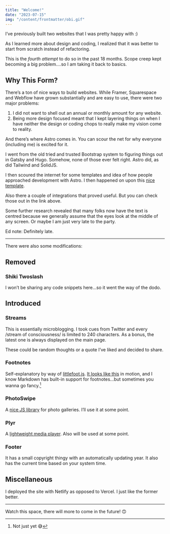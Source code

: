---
title: "Welcome!"
date: "2023-07-15"
img: "/content/frontmatter/obi.gif"
---

I’ve previously built two websites that I was pretty happy with :)

As I learned more about design and coding, I realized that it was better to start from scratch instead of refactoring.

This is the _fourth attempt_ to do so in the past 18 months. Scope creep kept becoming a big problem….so I am taking it back to basics.

## **Why This Form?**

There’s a ton of nice ways to build websites. While Framer, Squarespace and Webflow have grown substantially and are easy to use, there were two major problems:

1. I did not want to shell out an annual or monthly amount for any website.
2. Being more design focused meant that I kept layering things on when I have neither the design or coding chops to really make my vision come to reality.

And there’s where Astro comes in. You can scour the net for why everyone (including me) is excited for it.

I went from the old tried and trusted Bootstrap system to figuring things out in Gatsby and Hugo. Somehow, none of those ever felt right. Astro did, as did Tailwind and SolidJS.

I then scoured the internet for some templates and idea of how people approached development with Astro. I then happened on upon this [nice template](https://github.com/hasparus/zaduma).

Also there a couple of integrations that proved useful. But you can check those out in the link above.

Some further research revealed that many folks now have the text is centred because we generally assume that the eyes look at the middle of any screen. Or maybe I am just very late to the party.

<aside>Ed note: Definitely late.</aside>

---

There were also some modifications:

## **Removed**

### **Shiki Twoslash**
I won’t be sharing any code snippets here…so it went the way of the dodo.

## **Introduced**

### **Streams**
This is essentially microblogging. I took cues from Twitter and every /stream of consciousness/ is limited to 240 characters. As a bonus, the latest one is always displayed on the main page.

These could be random thoughts or a quote I’ve liked and decided to share.

### **Footnotes**
Self-explanatory by way of  [littlefoot.js](https://littlefoot.js.org/). [It looks like this](https://littlefoot.js.org/assets/littlefoot-demo.gif) in motion, and I know Markdown has built-in support for footnotes…but sometimes you wanna go fancy.[^1]

### **PhotoSwipe**
A [nice JS library](https://photoswipe.com/) for photo galleries. I’ll use it at some point.

### **Plyr**
A [lightweight media player](https://plyr.io/). Also will be used at some point.

### **Footer**
It has a small copyright thingy with an automatically updating year. It also has the current time based on your system time.

## **Miscellaneous**

I deployed the site with Netlify as opposed to Vercel. I just like the former better.

---

Watch this space, there will more to come in the future! 🙃

[^1]: Not just yet 😅
